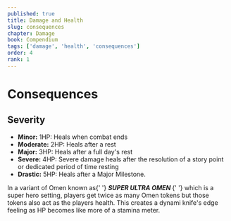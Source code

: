 ```yaml
---
published: true
title: Damage and Health
slug: consequences
chapter: Damage
book: Compendium
tags: ['damage', 'health', 'consequences']
order: 4
rank: 1
---
```



# Consequences

## Severity

-   **Minor:** 1HP: Heals when combat ends
-   **Moderate:** 2HP: Heals after a rest
-   **Major:** 3HP: Heals after a full day's rest
-   **Severe:** 4HP: Severe damage heals after the resolution of a story point or dedicated period of time resting
-   **Drastic:** 5HP: Heals after a Major Milestone.

<Callout emoji="🌈" color="cyan.700" heading="Alternate Rules: Omens as HP">
    In a variant of Omen known as{' '}
    <strong>
        <em>SUPER ULTRA OMEN</em>
    </strong>{' '}
    which is a super hero setting, players get twice as many Omen tokens but
    those tokens also act as the players health. This creates a dynami knife's
    edge feeling as HP becomes like more of a stamina meter.
</Callout>
